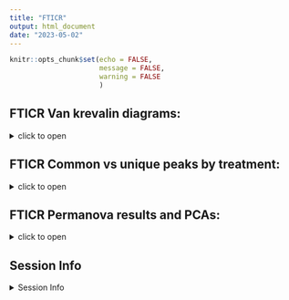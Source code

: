 ```yaml
---
title: "FTICR"
output: html_document
date: "2023-05-02"
---
```


```r
knitr::opts_chunk$set(echo = FALSE,
                      message = FALSE,
                      warning = FALSE
                      )
```

## FTICR  Van krevalin diagrams:

<details>
  <summary>click to open</summary>
  
```r
ggExtra::ggMarginal(gg_FTICR$gg_vk_polar_nonpolar, groupColour = TRUE, groupFill = TRUE, alpha = 0.1)

```

```r
tar_read(gg_FTICR)$gg_vk_domains
tar_read(gg_FTICR)$gg_vk_domains_nosc
tar_read(gg_FTICR)$gg_vk_all
tar_read(gg_FTICR)$gg_vk_all_pre

```
</details>

## FTICR  Common vs unique peaks by treatment:

<details>
  <summary>click to open</summary>

```r
tar_read(gg_FTICR)$gg_unique_pre
tar_read(gg_FTICR)$gg_common_unique
tar_read(gg_FTICR)$fticr_unique_summary
  tar_read(gg_FTICR)$gg_common_unique_inc
  tar_read(gg_FTICR)$fticr_unique_summary_inc
  tar_read(gg_FTICR)$gg_common_unique_inc_pre
  tar_read(gg_FTICR)$fticr_unique_summary_inc_pre

```
</details>

## FTICR  Permanova results and PCAs:

<details>
  <summary>click to open</summary>
#### Permanova results:
```r
tar_read(gg_FTICR)$relabund
tar_read(gg_FTICR)$permanova_fticr_all
tar_read(gg_FTICR)$permanova_fticr_polar
tar_read(gg_FTICR)$permanova_fticr_nonpolar

```
#### PCA results:
```r
tar_read(gg_FTICR)$gg_pca_polar_nonpolar
tar_read(gg_FTICR)$gg_pca_polar_nonpolar_pre
tar_read(gg_FTICR)$gg_pca_polar_nonpolar_inc

  tar_read(gg_FTICR)$gg_pca_by_pre_polar
   tar_read(gg_FTICR)$gg_pca_by_inc_polar
   
  tar_read(gg_FTICR)$gg_pca_by_pre_nonpolar
  tar_read(gg_FTICR)$gg_pca_by_inc_nonpolar
```
</details>




## Session Info 

<details>
  <summary> Session Info </summary>

Date run: `r Sys.Date()`

```r
sessionInfo()
```

</details>